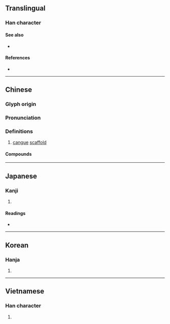 {{character info}}
==Translingual==

===Han character===
{{Han char|rn=75|rad=木|as=05|sn=9|four=46900|canj=DKSR|ids=⿰木加}}

====See also====
* {{l|mul|架}}

====References====
* {{Han ref|kx=0517.110|dkj=14587|dj=0905.130|hdz=21190.060|uh=67B7|ud=26551|bh=CF45|bd=53061}}

----

==Chinese==
{{zh-forms}}

===Glyph origin===
{{Han etym}}

===Pronunciation===
{{zh-pron
|m=jiā
|c=gaa1
|mn=qz,tw,xm:ka/zz:kee/qz,tw,xm:kê/zz:kêe
|mn_note=ka - literary; kee - vernacular; kê/kêe - vernacular (俗)
|mc=y
|oc=y
|ma=
|cat=n
}}

===Definitions===
{{zh-hanzi}}

# [[cangue]] [[scaffold]]

====Compounds====
{{zh-der|人性枷鎖|木匠戴枷|枷板|披枷帶鎖|枷號|枷鎖|打枷|沉枷|枷梢|長枷|行枷|立枷|鎖枷|連枷}}

----

==Japanese==

===Kanji===
{{ja-kanji|grade=|rs=木05}}

# {{rfdef|ja|sort=木05}}

====Readings====
* {{ja-readings|on=[[か]] (ka)|kun=[[からざお]] (karazao), [[かせ]] (kase)}}

----

==Korean==

===Hanja===
{{ko-hanja|hangeul=가|eumhun=|rv=ga|mr=ka|y=ka}}

# {{rfdef|ko|sort=木05}}

----

==Vietnamese==

===Han character===
{{vi-hantu|[[da]], [[dà]], [[gia]], [[già]]|rs=木05}}

# {{rfdef|vi|sort=木05}}
